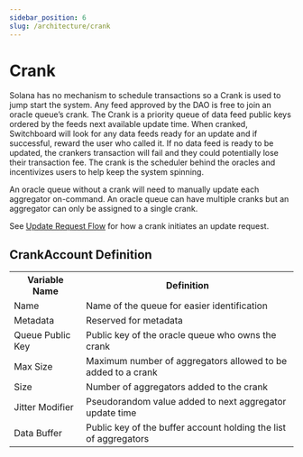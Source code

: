 ```yaml
---
sidebar_position: 6
slug: /architecture/crank
---
```


# Crank

Solana has no mechanism to schedule transactions so a Crank is used to jump start the system. Any feed approved by the DAO is free to join an oracle queue’s crank. The Crank is a priority queue of data feed public keys ordered by the feeds next available update time. When cranked, Switchboard will look for any data feeds ready for an update and if successful, reward the user who called it. If no data feed is ready to be updated, the crankers transaction will fail and they could potentially lose their transaction fee. The crank is the scheduler behind the oracles and incentivizes users to help keep the system spinning.

An oracle queue without a crank will need to manually update each aggregator on-command. An oracle queue can have multiple cranks but an aggregator can only be assigned to a single crank.

See [Update Request Flow](./update-request) for how a crank initiates an update request.

## CrankAccount Definition

<table>
  <tr>
    <th>Variable Name</th>
    <th>Definition</th>
  </tr>
  <tr>
    <td>Name</td>
    <td>Name of the queue for easier identification</td>
  </tr>
  <tr>
    <td>Metadata</td>
    <td>Reserved for metadata</td>
  </tr>
  <tr>
    <td>Queue Public Key</td>
    <td>Public key of the oracle queue who owns the crank</td>
  </tr>
  <tr>
    <td>Max Size</td>
    <td>Maximum number of aggregators allowed to be added to a crank</td>
  </tr>
  <tr>
    <td>Size</td>
    <td>Number of aggregators added to the crank</td>
  </tr>
  <tr>
    <td>Jitter Modifier</td>
    <td>Pseudorandom value added to next aggregator update time</td>
  </tr>
  <tr>
    <td>Data Buffer</td>
    <td>Public key of the buffer account holding the list of aggregators</td>
  </tr>
</table>
